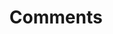 ---
id: "php_tf_easy_005"
questionType: "TRUE_FALSE"
title: "Comments"
statement: "PHP supports both // and # for single-line comments."
difficulty: "EASY"
category: "PHP"
correctAnswer: true
explanation: "PHP allows both // and # for single-line comments."
---